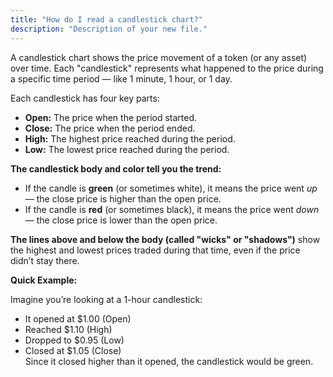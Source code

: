 ```yaml
---
title: "How do I read a candlestick chart?"
description: "Description of your new file."
---
```


A candlestick chart shows the price movement of a token (or any asset) over time. Each "candlestick" represents what happened to the price during a specific time period — like 1 minute, 1 hour, or 1 day.

Each candlestick has four key parts:

- **Open:** The price when the period started.
- **Close:** The price when the period ended.
- **High:** The highest price reached during the period.
- **Low:** The lowest price reached during the period.

**The candlestick body and color tell you the trend:**

- If the candle is **green** (or sometimes white), it means the price went _up_ — the close price is higher than the open price.
- If the candle is **red** (or sometimes black), it means the price went _down_ — the close price is lower than the open price.

**The lines above and below the body (called "wicks" or "shadows")** show the highest and lowest prices traded during that time, even if the price didn’t stay there.

**Quick Example:** 

Imagine you’re looking at a 1-hour candlestick:

- It opened at \$1.00 (Open)
- Reached \$1.10 (High)
- Dropped to \$0.95 (Low)
- Closed at \$1.05 (Close)\
   Since it closed higher than it opened, the candlestick would be green.